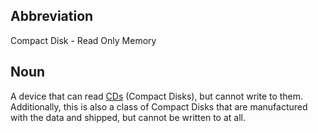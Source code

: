 ==Abbreviation==

Compact Disk - Read Only Memory

==Noun==

A device that can read [[CD]]s (Compact Disks), but cannot write to them.  Additionally, this is also a class of Compact Disks that are manufactured with the data and shipped, but cannot be written to at all.